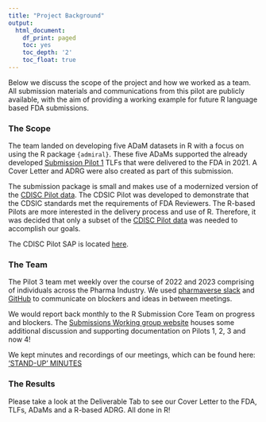 ```yaml
---
title: "Project Background"
output:
  html_document:
    df_print: paged
    toc: yes
    toc_depth: '2'
    toc_float: true
---
```


Below we discuss the scope of the project and how we worked as a team.  All submission materials and communications from this pilot are publicly available, with the aim of providing a working example for future R language based FDA submissions.

### The Scope

The team landed on developing five ADaM datasets in R with a focus on using the R package `{admiral}`. These five ADaMs supported the already developed [Submission Pilot 1](https://rconsortium.github.io/submissions-pilot1/) TLFs that were delivered to the FDA in 2021. A Cover Letter and ADRG were also created as part of this submission.

The submission package is small and makes use of a modernized version of the [CDISC Pilot data](https://www.pharmasug.org/cd/papers/CD/CD04.pdf). The CDSIC Pilot was developed to demonstrate that the CDSIC standards met the requirements of FDA Reviewers. The R-based Pilots are more interested in the delivery process and use of R. Therefore, it was decided that only a subset of the [CDISC Pilot data](https://www.pharmasug.org/cd/papers/CD/CD04.pdf) was needed to accomplish our goals.

The CDISC Pilot SAP is located [here](https://github.com/RConsortium/submissions-pilot3-adam-to-fda/blob/main/m5/sap-cdiscpilot01.pdf).


### The Team

The Pilot 3 team met weekly over the course of 2022 and 2023 comprising of individuals across the Pharma Industry. We used [pharmaverse slack](https://pharmaverse.slack.com/archives/C03J2MD2SLC) and [GitHub](https://github.com/RConsortium/submissions-pilot3-adam) to communicate on blockers and ideas in between meetings.

We would report back monthly to the R Submission Core Team on progress and blockers.
The [Submissions Working group website](https://rconsortium.github.io/submissions-wg/) houses some additional discussion and supporting documentation on Pilots 1, 2, 3 and now 4!

We kept minutes and recordings of our meetings, which can be found here: ['STAND-UP' MINUTES](https://github.com/RConsortium/submissions-pilot3-adam/blob/main/meeting_minutes/meeting_minutes.pdf)


### The Results 

Please take a look at the Deliverable Tab to see our Cover Letter to the FDA, TLFs, ADaMs and a R-based ADRG. All done in R!



